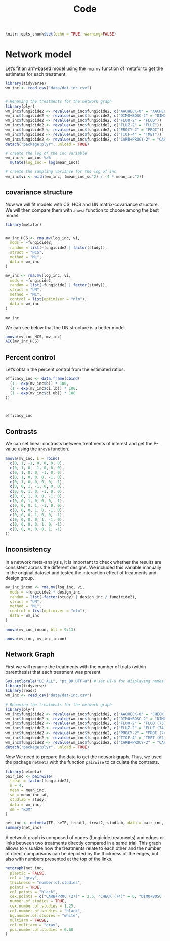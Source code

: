 % Code

```r
knitr::opts_chunk$set(echo = TRUE, warning=FALSE)
```



# Network model

Let's fit an arm-based model using the `rma.mv` function of metafor to get the estimates for each treatment.


```r
library(tidyverse)
wm_inc <- read_csv("data/dat-inc.csv")


# Renaming the treatments for the network graph
library(plyr)
wm_inc$fungicide2 <- revalue(wm_inc$fungicide2, c("AACHECK-0" = "AACHECK"))
wm_inc$fungicide2 <- revalue(wm_inc$fungicide2, c("DIMO+BOSC-2" = "DIMO+BOSC"))
wm_inc$fungicide2 <- revalue(wm_inc$fungicide2, c("FLUO-2" = "FLUO"))
wm_inc$fungicide2 <- revalue(wm_inc$fungicide2, c("FLUZ-2" = "FLUZ"))
wm_inc$fungicide2 <- revalue(wm_inc$fungicide2, c("PROCY-2" = "PROC"))
wm_inc$fungicide2 <- revalue(wm_inc$fungicide2, c("TIOF-4" = "TMET"))
wm_inc$fungicide2 <- revalue(wm_inc$fungicide2, c("CARB+PROCY-2" = "CARB+PROC"))
detach("package:plyr", unload = TRUE)

# create the log of the inc variable
wm_inc <- wm_inc %>%
  mutate(log_inc = log(mean_inc))

# create the sampling variance for the log of inc
wm_inc$vi <- with(wm_inc, (mean_inc_sd^2) / (4 * mean_inc^2))
```

## covariance structure

Now we will fit models with CS, HCS and UN matrix-covariance structure. We will then compare them with `anova` function to choose among the best model.

```r

library(metafor)


mv_inc_HCS <- rma.mv(log_inc, vi,
  mods = ~fungicide2,
  random = list(~fungicide2 | factor(study)),
  struct = "HCS",
  method = "ML",
  data = wm_inc
)

mv_inc <- rma.mv(log_inc, vi,
  mods = ~fungicide2,
  random = list(~fungicide2 | factor(study)),
  struct = "UN",
  method = "ML",
  control = list(optimizer = "nlm"),
  data = wm_inc
)

mv_inc
```


We can see below that the UN structure is a better model.

```r

anova(mv_inc_HCS, mv_inc)
AIC(mv_inc_HCS)
```


## Percent control

Let's obtain the percent control from the estimated ratios.

```r

efficacy_inc <- data.frame(cbind(
  (1 - exp(mv_inc$b)) * 100,
  (1 - exp(mv_inc$ci.lb)) * 100,
  (1 - exp(mv_inc$ci.ub)) * 100
))



efficacy_inc
```

## Contrasts

We can set linear contrasts between treatments of interest and get the P-value using the `anova` function.


```r
anova(mv_inc, L = rbind(
  c(0, 1, -1, 0, 0, 0, 0),
  c(0, 1, 0, -1, 0, 0, 0),
  c(0, 1, 0, 0, -1, 0, 0),
  c(0, 1, 0, 0, 0, -1, 0),
  c(0, 1, 0, 0, 0, 0, -1),
  c(0, 0, 1, -1, 0, 0, 0),
  c(0, 0, 1, 0, -1, 0, 0),
  c(0, 0, 1, 0, 0, -1, 0),
  c(0, 0, 1, 0, 0, 0, -1),
  c(0, 0, 0, 1, -1, 0, 0),
  c(0, 0, 0, 1, 0, -1, 0),
  c(0, 0, 0, 1, 0, 0, -1),
  c(0, 0, 0, 0, 1, -1, 0),
  c(0, 0, 0, 0, 1, 0, -1),
  c(0, 0, 0, 0, 0, 1, -1)
))
```


## Inconsistency 

In a network meta-analysis, it is important to check whether the results are consistent across the different designs. We included this variable manually in the original dataset and tested the interaction effect of treatments and design group.

```r

mv_inc_incon <- rma.mv(log_inc, vi,
  mods = ~fungicide2 * design_inc,
  random = list(~factor(study) | design_inc / fungicide2),
  struct = "UN",
  method = "ML",
  control = list(optimizer = "nlm"),
  data = wm_inc
)

anova(mv_inc_incon, btt = 9:13)

anova(mv_inc, mv_inc_incon)
```


## Network Graph



First we  will rename the treatments with the number of trials (within parenthesis) that each treatment was present.

```r
Sys.setlocale("LC_ALL", "pt_BR.UTF-8") # set UT-8 for displaying names correctly
library(tidyverse)
library(readr)
wm_inc <- read_csv("data/dat-inc.csv")

# Renaming the treatments for the network graph
library(plyr)
wm_inc$fungicide2 <- revalue(wm_inc$fungicide2, c("AACHECK-0" = "CHECK (74)"))
wm_inc$fungicide2 <- revalue(wm_inc$fungicide2, c("DIMO+BOSC-2" = "DIMO+BOSC (72)"))
wm_inc$fungicide2 <- revalue(wm_inc$fungicide2, c("FLUO-2" = "FLUO (73)"))
wm_inc$fungicide2 <- revalue(wm_inc$fungicide2, c("FLUZ-2" = "FLUZ (74)"))
wm_inc$fungicide2 <- revalue(wm_inc$fungicide2, c("PROCY-2" = "PROC (74)"))
wm_inc$fungicide2 <- revalue(wm_inc$fungicide2, c("TIOF-4" = "TMET (62)"))
wm_inc$fungicide2 <- revalue(wm_inc$fungicide2, c("CARB+PROCY-2" = "CARB+PROC (27)"))
detach("package:plyr", unload = TRUE)
```


Now We need to prepare the data to get the network graph. Thus, we used the package `netmeta` with the function `pairwise` to calculate the contrasts.


```r
library(netmeta)
pair_inc <- pairwise(
  treat = factor(fungicide2),
  n = 4,
  mean = mean_inc,
  sd = mean_inc_sd,
  studlab = study,
  data = wm_inc,
  sm = "ROM"
)
```

```r
net_inc <- netmeta(TE, seTE, treat1, treat2, studlab, data = pair_inc, sm = "ROM", backtransf = TRUE)
summary(net_inc)
```


A network graph is composed of nodes (fungicide treatments) and edges or links between two treatments directly compared in a same trial. This graph allows to visualize how the treatments relate to each other and the number of direct comparisons can be depicted by the thickness of the edges, but also with numbers presented at the top of the links. 

```r


netgraph(net_inc,
  plastic = FALSE,
  col = "gray",
  thickness = "number.of.studies",
  points = TRUE,
  col.points = "black",
  cex.points = c("CARB+PROC (27)" = 2.5, "CHECK (74)" = 6, "DIMO+BOSC (72)" = 5.75, "FLUO (73)" = 5.83, "FLUZ (74)" = 6, "PROC (74)" = 6, "TMET (62)" = 5),
  number.of.studies = TRUE,
  cex.number.of.studies = 1.25,
  col.number.of.studies = "black",
  bg.number.of.studies = "white",
  multiarm = FALSE,
  col.multiarm = "gray",
  pos.number.of.studies = 0.60
)
```




